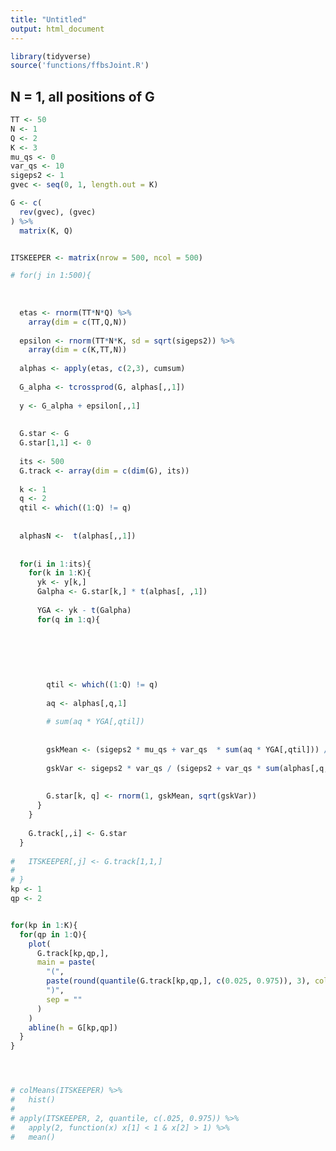 ```yaml
---
title: "Untitled"
output: html_document
---
```


```r
library(tidyverse)
source('functions/ffbsJoint.R')
```



## N = 1, all positions of G

```r

TT <- 50
N <- 1
Q <- 2
K <- 3
mu_qs <- 0
var_qs <- 10
sigeps2 <- 1
gvec <- seq(0, 1, length.out = K)

G <- c(
  rev(gvec), (gvec)
) %>%
  matrix(K, Q)


ITSKEEPER <- matrix(nrow = 500, ncol = 500)

# for(j in 1:500){
  
  
  
  etas <- rnorm(TT*N*Q) %>%
    array(dim = c(TT,Q,N))
  
  epsilon <- rnorm(TT*N*K, sd = sqrt(sigeps2)) %>%
    array(dim = c(K,TT,N))
  
  alphas <- apply(etas, c(2,3), cumsum)
  
  G_alpha <- tcrossprod(G, alphas[,,1])
  
  y <- G_alpha + epsilon[,,1]
  
  
  G.star <- G
  G.star[1,1] <- 0
  
  its <- 500
  G.track <- array(dim = c(dim(G), its))
  
  k <- 1
  q <- 2
  qtil <- which((1:Q) != q)
  
  
  alphasN <-  t(alphas[,,1])
  
  
  for(i in 1:its){
    for(k in 1:K){
      yk <- y[k,]
      Galpha <- G.star[k,] * t(alphas[, ,1])
      
      YGA <- yk - t(Galpha)
      for(q in 1:q){
        
        
        
        
        
        
        qtil <- which((1:Q) != q)
        
        aq <- alphas[,q,1]
        
        # sum(aq * YGA[,qtil])
        
        
        gskMean <- (sigeps2 * mu_qs + var_qs  * sum(aq * YGA[,qtil])) / (sigeps2 + var_qs * sum(alphas[,q,1]^2))
        
        gskVar <- sigeps2 * var_qs / (sigeps2 + var_qs * sum(alphas[,q,1]^2))
        
        
        G.star[k, q] <- rnorm(1, gskMean, sqrt(gskVar))
      }
    }
    
    G.track[,,i] <- G.star
  }
  
#   ITSKEEPER[,j] <- G.track[1,1,]
# 
# }
kp <- 1
qp <- 2


for(kp in 1:K){
  for(qp in 1:Q){
    plot(
      G.track[kp,qp,], 
      main = paste(
        "(", 
        paste(round(quantile(G.track[kp,qp,], c(0.025, 0.975)), 3), collapse = ", "),
        ")", 
        sep = ""
      )
    )
    abline(h = G[kp,qp])
  }
}




# colMeans(ITSKEEPER) %>%
#   hist()
# 
# apply(ITSKEEPER, 2, quantile, c(.025, 0.975)) %>%
#   apply(2, function(x) x[1] < 1 & x[2] > 1) %>%
#   mean()




```